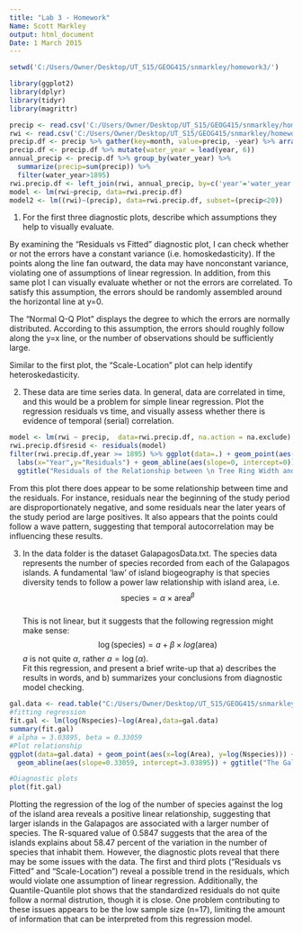 ```yaml
---
title: "Lab 3 - Homework"
Name: Scott Markley
output: html_document
Date: 1 March 2015
---
```


```r
setwd('C:/Users/Owner/Desktop/UT_S15/GEOG415/snmarkley/homework3/')
```


```r
library(ggplot2)
library(dplyr)
library(tidyr)
library(magrittr)
```

```r
precip <- read.csv('C:/Users/Owner/Desktop/UT_S15/GEOG415/snmarkley/homework2/data/precip.csv')
rwi <- read.csv('C:/Users/Owner/Desktop/UT_S15/GEOG415/snmarkley/homework2/data/rwi.csv')
precip.df <- precip %>% gather(key=month, value=precip, -year) %>% arrange(year, month)
precip.df <- precip.df %>% mutate(water_year = lead(year, 6))
annual_precip <- precip.df %>% group_by(water_year) %>% 
  summarize(precip=sum(precip)) %>%
  filter(water_year>1895)
rwi.precip.df <- left_join(rwi, annual_precip, by=c('year'='water_year'))
model <- lm(rwi~precip, data=rwi.precip.df)
model2 <- lm((rwi)~(precip), data=rwi.precip.df, subset=(precip<20))
```

1. For the first three diagnostic plots, describe which assumptions they help to visually evaluate.

By examining the "Residuals vs Fitted" diagnostic plot, I can check whether or not the errors have a constant variance (i.e. homoskedasticity). If the points along the line fan outward, the data may have nonconstant variance, violating one of assumptions of linear regression. In addition, from this same plot I can visually evaluate whether or not the errors are correlated. To satisfy this assumption, the errors should be randomly assembled around the horizontal line at y=0. 

The "Normal Q-Q Plot" displays the degree to which the errors are normally distributed. According to this assumption, the errors should roughly follow along the y=x line, or the number of observations should be sufficiently large.

Similar to the first plot, the "Scale-Location" plot can help identify heteroskedasticity.

2. These data are time series data.  In general, data are correlated in time, and this would be a problem for simple linear regression.  Plot the regression residuals vs time, and visually assess whether there is evidence of temporal (serial) correlation.

```r
model <- lm(rwi ~ precip,  data=rwi.precip.df, na.action = na.exclude)
rwi.precip.df$resid <- residuals(model)
filter(rwi.precip.df,year >= 1895) %>% ggplot(data=.) + geom_point(aes(x=year, y=resid)) + 
  labs(x="Year",y="Residuals") + geom_abline(aes(slope=0, intercept=0)) + 
  ggtitle("Residuals of the Relationship between \n Tree Ring Width and Precipitation through Time")

```

From this plot there does appear to be some relationship between time and the residuals. For instance, residuals near the beginning of the study period are disproportionately negative, and some residuals near the later years of the study period are large positives. It also appears that the points could follow a wave pattern, suggesting that temporal autocorrelation may be influencing these results.

3. In the data folder is the dataset GalapagosData.txt.  The species data represents the number of species recorded from each of the Galapagos islands. A fundamental 'law' of island biogeography is that species diversity tends to follow a power law relationship with island area, i.e. $$\mbox{species} = \alpha\times{\mbox{area}^\beta}$$  
This is not linear, but it suggests that the following regression might make sense: 
$$\log(\mbox{species}) = a + \beta \times log(\mbox{area})$$
$a$ is not quite $\alpha$, rather $a=\log(\alpha)$.  
Fit this regression, and present a brief write-up that a) describes the results in words, and b) summarizes your conclusions from diagnostic model checking.

```r
gal.data <- read.table("C:/Users/Owner/Desktop/UT_S15/GEOG415/snmarkley/homework3/data/GalapagosData.txt", header=TRUE, quote="\"")
#fitting regression
fit.gal <- lm(log(Nspecies)~log(Area),data=gal.data)
summary(fit.gal)
# alpha = 3.03895, beta = 0.33059
#Plot relationship
ggplot(data=gal.data) + geom_point(aes(x=log(Area), y=log(Nspecies))) + 
  geom_abline(aes(slope=0.33059, intercept=3.03895)) + ggtitle("The Galapagos: \n Number of Species vs. Island Area") + labs(x="log(Island Area)", y="log(Number of Species)")

#Diagnostic plots
plot(fit.gal)
```

Plotting the regression of the log of the number of species against the log of the island area reveals a positive linear relationship, suggesting that larger islands in the Galapagos are associated with a larger number of species. The R-squared value of 0.5847 suggests that the area of the islands explains about 58.47 percent of the variation in the number of species that inhabit them. However, the diagnostic plots reveal that there may be some issues with the data. The first and third plots ("Residuals vs Fitted" and "Scale-Location") reveal a possible trend in the residuals, which would violate one assumption of linear regression. Additionally, the Quantile-Quantile plot shows that the standardized residuals do not quite follow a normal distrution, though it is close. One problem contributing to these issues appears to be the low sample size (n=17), limiting the amount of information that can be interpreted from this regression model.
